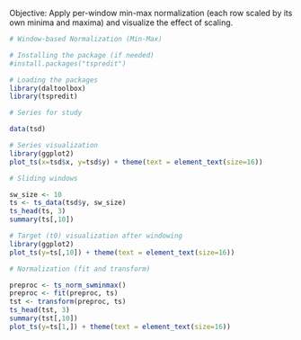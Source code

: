 Objective: Apply per-window min-max normalization (each row scaled by its own minima and maxima) and visualize the effect of scaling.

```r
# Window-based Normalization (Min-Max)

# Installing the package (if needed)
#install.packages("tspredit")
```

```r
# Loading the packages
library(daltoolbox)
library(tspredit) 
```


```r
# Series for study

data(tsd)
```

```r
# Series visualization
library(ggplot2)
plot_ts(x=tsd$x, y=tsd$y) + theme(text = element_text(size=16))
```

```r
# Sliding windows

sw_size <- 10
ts <- ts_data(tsd$y, sw_size)
ts_head(ts, 3)
summary(ts[,10])
```

```r
# Target (t0) visualization after windowing
library(ggplot2)
plot_ts(y=ts[,10]) + theme(text = element_text(size=16))
```

```r
# Normalization (fit and transform)

preproc <- ts_norm_swminmax()
preproc <- fit(preproc, ts)
tst <- transform(preproc, ts)
ts_head(tst, 3)
summary(tst[,10])
plot_ts(y=ts[1,]) + theme(text = element_text(size=16))
```

